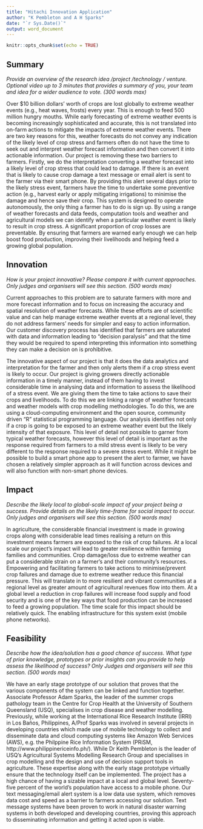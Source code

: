 ```yaml
---
title: "Hitachi Innovation Application"
author: "K Pembleton and A H Sparks"
date: "`r Sys.Date()`"
output: word_document
---
```


```r
knitr::opts_chunk$set(echo = TRUE)
```

## Summary
*Provide an overview of the research idea /project /technology / venture.
Optional video up to 3 minutes that provides a summary of you, your team and
idea for a wider audience to vote. (300 words max)*

Over $10 billion dollars’ worth of crops are lost globally to extreme weather
events (e.g., heat waves, frosts) every year. This is enough to feed 500 million
hungry mouths. While early forecasting of extreme weather events is becoming 
increasingly sophisticated and accurate, this is not translated into on-farm
actions to mitigate the impacts of extreme weather events. There are two key
reasons for this, weather forecasts do not convey any indication of the likely
level of crop stress and farmers often do not have the time to seek out and
interpret weather forecast information and then convert it into actionable
information. Our project is removing these two barriers to farmers. Firstly, we
do the interpretation converting a weather forecast into a likely level of crop
stress that could lead to damage. If there is an event that is likely to cause
crop damage a text message or email alert is sent to the farmer via their smart
phone. By providing this alert several days prior to the likely stress event,
farmers have the time to undertake some preventive action (e.g., harvest early
or apply mitigating irrigations) to minimise the damage and hence save their
crop. This system is designed to operate autonomously, the only thing a farmer
has to do is sign up. By using a range of weather forecasts and data feeds,
computation tools and weather and agricultural models we can identify when a
particular weather event is likely to result in crop stress. A significant
proportion of crop losses are preventable. By ensuring that farmers are warned
early enough we can help boost food production, improving their livelihoods and
helping feed a growing global population.

## Innovation
*How is your project innovative? Please compare it with current approaches. Only
judges and organisers will see this section. (500 words max)*

Current approaches to this problem are to saturate farmers with more and more
forecast information and to focus on increasing the accuracy and spatial
resolution of weather forecasts. While these efforts are of scientific value
and can help manage extreme weather events at a regional level, they do not
address farmers' needs for simpler and easy to action information. Our customer
discovery process has identified that farmers are saturated with data and
information leading to “decision paralysis” and that the time they would be
required to spend interpreting this information into something they can make a
decision on is prohibitive.

The innovative aspect of our project is that it does the data analytics and
interpretation for the farmer and then only alerts them if a crop stress event
is likely to occur. Our project is giving growers directly actionable
information in a timely manner, instead of them having to invest considerable
time in analysing data and information to assess the likelihood of a stress
event. We are giving them the time to take actions to save their crops and
livelihoods. To do this we are linking a range of weather forecasts and weather
models with crop modelling methodologies. To do this, we are using a
cloud-computing environment and the open source, community driven “R”
statistical programming language. Our analysis identifies not only if a crop is
going to be exposed to an extreme weather event but the likely intensity of that
exposure. This level of detail not possible to garner from typical weather
forecasts, however this level of detail is important as the response required
from farmers to a mild stress event is likely to be very different to the
response required to a severe stress event. While it might be possible to build
a smart phone app to present the alert to farmer, we have chosen a relatively
simpler approach as it will function across devices and will also function with
non-smart phone devices.

## Impact
*Describe the likely local to global-scale impact of your project being a
success. Provide details on the likely time-frame for social impact to
occur. Only judges and organisers will see this section. (500 words max)*

In agriculture, the considerable financial investment is made in growing crops
along with considerable lead times realising a return on this investment means
farmers are exposed to the risk of crop failures. At a local scale our project's
impact will lead to greater resilience within farming families and communities.
Crop damage/loss due to extreme weather can put a considerable strain on a
farmer’s and their community’s resources. Empowering and facilitating farmers to
take actions to minimise/prevent crop failures and damage due to extreme weather
reduce this financial pressure. This will translate in to more resilient and
vibrant communities at a regional level as greater amount of agricultural
revenues flow into them. At a global level a reduction in crop failures will
increase food supply and food security and is one of the key ways that food
production can be increased to feed a growing population.  The time scale for
this impact should be relatively quick. The enabling infrastructure for this
system exist (mobile phone networks).

## Feasibility
*Describe how the idea/solution has a good chance of success. What type of prior
knowledge, prototypes or prior insights can you provide to help assess the
likelihood of success? Only Judges and organisers will see this section.
(500 words max)*

We have an early stage prototype of our solution that proves that the various
components of the system can be linked and function together. Associate
Professor Adam Sparks, the leader of the summer crops pathology team in the
Centre for Crop Health at the University of Southern Queensland (USQ),
specialises in crop disease and weather modelling. Previously, while working at
the International Rice Research Institute (IRRI) in Los Baños, Philippines,
A/Prof Sparks was involved in several projects in developing countries which
made use of mobile technology to collect and disseminate data and cloud
computing systems like Amazon Web Services (AWS), e.g. the Philppine Rice
Information System (PRiSM, http://www.philippinericeinfo.ph/). While Dr Keith
Pembleton is the leader of USQ’s Agricultural Systems Modelling Research Group
and specialises in crop modelling and the design and use of decision support
tools in agriculture. These expertise along with the early stage prototype
virtually ensure that the technology itself can be implemented. The project has
a high chance of having a sizable impact at a local and global level.
Seventy-five percent of the world’s population have access to a mobile phone.
Our text messaging/email alert system is a low data use system, which removes
data cost and speed as a barrier to farmers accessing our solution. Text message
systems have been proven to work in natural disaster warning systems in both
developed and developing countries, proving this approach to disseminating
information and getting it acted upon is viable.
